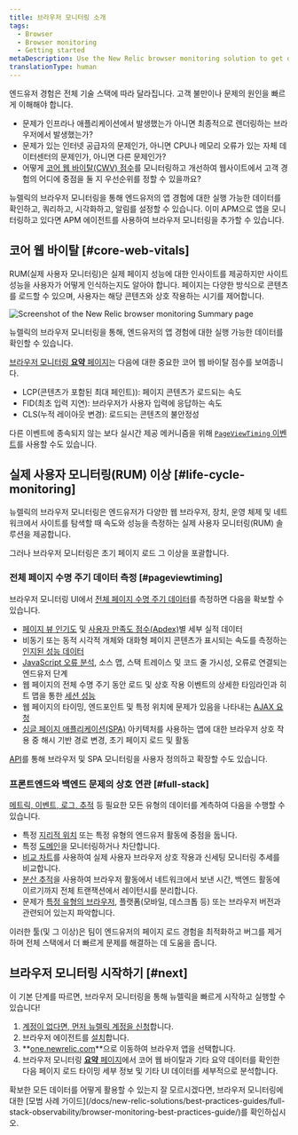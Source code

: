 ```yaml
---
title: 브라우저 모니터링 소개
tags:
  - Browser
  - Browser monitoring
  - Getting started
metaDescription: Use the New Relic browser monitoring solution to get deep visibility and actionable insights into real users' experiences on your website.
translationType: human
---
```




엔드유저 경험은 전체 기술 스택에 따라 달라집니다. 고객 불만이나 문제의 원인을 빠르게 이해해야 합니다.

* 문제가 인프라나 애플리케이션에서 발생했는가 아니면 최종적으로 렌더링하는 브라우저에서 발생했는가?
* 문제가 있는 인터넷 공급자의 문제인가, 아니면 CPU나 메모리 오류가 있는 자체 데이터센터의 문제인가, 아니면 다른 문제인가?
* 어떻게 [코어 웹 바이탈(CWV) 점수](https://web.dev/vitals/)를 모니터링하고 개선하여 웹사이트에서 고객 경험의 어디에 중점을 둘 지 우선순위를 정할 수 있을까요?

뉴렐릭의 브라우저 모니터링을 통해 엔드유저의 앱 경험에 대한 실행 가능한 데이터를 확인하고, 쿼리하고, 시각화하고, 알림를 설정할 수 있습니다. 이미 APM으로 앱을 모니터링하고 있다면 APM 에이전트를 사용하여 브라우저 모니터링을 추가할 수 있습니다.

## 코어 웹 바이탈 [#core-web-vitals]

RUM(실제 사용자 모니터링)은 실제 페이지 성능에 대한 인사이트를 제공하지만 사이트 성능을 사용자가 어떻게 인식하는지도 알아야 합니다. 페이지는 다양한 방식으로 콘텐츠를 로드할 수 있으며, 사용자는 해당 콘텐츠와 상호 작용하는 시기를 제어합니다.

<img
  title="Browser monitoring summary"
  alt="Screenshot of the New Relic browser monitoring Summary page"
  src={browserSummaryPage}
/>

<figcaption>
  뉴렐릭의 브라우저 모니터링을 통해, 엔드유저의 앱 경험에 대한 실행 가능한 데이터를 확인할 수 있습니다.
</figcaption>

[브라우저 모니터링 **요약** 페이지](/docs/browser/browser-monitoring/getting-started/browser-summary-page/)는 다음에 대한 중요한 코어 웹 바이탈 점수를 보여줍니다.

* LCP(콘텐츠가 포함된 최대 페인트)): 페이지 콘텐츠가 로드되는 속도
* FID(최초 입력 지연): 브라우저가 사용자 입력에 응답하는 속도
* CLS(누적 레이아웃 변경): 로드되는 콘텐츠의 불안정성

다른 이벤트에 종속되지 않는 보다 실시간 제공 메커니즘을 위해 [`PageViewTiming` 이벤트](/attribute-dictionary/?event=PageViewTiming)를 사용할 수도 있습니다.

## 실제 사용자 모니터링(RUM) 이상 [#life-cycle-monitoring]

뉴렐릭의 브라우저 모니터링은 엔드유저가 다양한 웹 브라우저, 장치, 운영 체제 및 네트워크에서 사이트를 탐색할 때 속도와 성능을 측정하는 실제 사용자 모니터링(RUM) 솔루션을 제공합니다.

그러나 브라우저 모니터링은 초기 페이지 로드 그 이상을 포괄합니다.

### 전체 페이지 수명 주기 데이터 측정 [#pageviewtiming]

브라우저 모니터링 UI에서 [전체 페이지 수명 주기 데이터](/docs/browser/new-relic-browser/page-load-timing-resources/page-load-timing-process)를 측정하면 다음을 확보할 수 있습니다.

* [페이지 뷰 인기도](/docs/browser/new-relic-browser/additional-standard-features/page-views-insights-your-sites-popularity) 및 [사용자 만족도 점수(Apdex)](/docs/apm/new-relic-apm/apdex/apdex-measuring-user-satisfaction)별 세부 실적 데이터
* 비동기 또는 동적 시각적 개체와 대화형 페이지 콘텐츠가 표시되는 속도를 측정하는 [인지된 성능 데이터](/docs/browser/new-relic-browser/page-load-timing-resources/pageviewtiming-async-or-dynamic-page-details/)
* [JavaScript 오류 분석](/docs/browser/new-relic-browser/browser-pro-features/js-errors-dashboard-examining-errors-over-time), 소스 맵, 스택 트레이스 및 코드 줄 가시성, 오류로 연결되는 엔드유저 단계
* 웹 페이지의 전체 수명 주기 동안 로드 및 상호 작용 이벤트의 상세한 타임라인과 히트 맵을 통한 [세션 성능](/docs/browser/new-relic-browser/browser-pro-features/session-traces-exploring-webpages-life-cycle)
* 웹 페이지의 타이밍, 엔드포인트 및 특정 위치에 문제가 있음을 나타내는 [AJAX 요청](/docs/browser/new-relic-browser/browser-pro-features/ajax-dashboard-identifying-time-consuming-calls)
* [싱글 페이지 애플리케이션(SPA)](/docs/browser/single-page-app-monitoring/get-started/introduction-single-page-app-monitoring) 아키텍처를 사용하는 앱에 대한 브라우저 상호 작용 중 해시 기반 경로 변경, 초기 페이지 로드 및 활동

[API](/docs/browser/new-relic-browser/guides/guide-using-browser-spa-apis/)를 통해 브라우저 및 SPA 모니터링을 사용자 정의하고 확장할 수도 있습니다.

### 프론트엔드와 백엔드 문제의 상호 연관 [#full-stack]

[메트릭, 이벤트, 로그, 추적](/docs/using-new-relic/data/understand-data/new-relic-data-types) 등 필요한 모든 유형의 데이터를 계측하여 다음을 수행할 수 있습니다.

* 특정 [지리적 위치](/docs/browser/new-relic-browser/browser-pro-features/filterable-geography-webpage-metrics-location) 또는 특정 유형의 엔드유저 활동에 중점을 둡니다.
* 특정 [도메인](/docs/browser/new-relic-browser/installation-configuration/monitor-or-block-specific-domains)을 모니터링하거나 차단합니다.
* [비교 차트](/docs/synthetics/new-relic-synthetics/administration/compare-page-load-performance-browser-synthetics)를 사용하여 실제 사용자 브라우저 상호 작용과 신세팅 모니터링 추세를 비교합니다.
* [분산 추적](/docs/browser/new-relic-browser/browser-pro-features/browser-data-distributed-tracing)을 사용하여 브라우저 활동에서 네트워크에서 보낸 시간, 백엔드 활동에 이르기까지 전체 트랜잭션에서 레이턴시를 분리합니다.
* 문제가 [특정 유형의 브라우저](/docs/browser/new-relic-browser/additional-standard-features/browsers-problem-patterns-type-or-platform), 플랫폼(모바일, 데스크톱 등) 또는 브라우저 버전과 관련되어 있는지 파악합니다.

이러한 툴(및 그 이상)은 팀이 엔드유저의 페이지 로드 경험을 최적화하고 버그를 제거하며 전체 스택에서 더 빠르게 문제를 해결하는 데 도움을 줍니다.

## 브라우저 모니터링 시작하기 [#next]

이 기본 단계를 따르면, 브라우저 모니터링을 통해 뉴렐릭을 빠르게 시작하고 실행할 수 있습니다!

1. [계정이 없다면, 먼저 뉴렐릭 계정을 신청](https://newrelic.com/signup)합니다.
2. 브라우저 에이전트를 [설치](/docs/browser/new-relic-browser/installation/install-new-relic-browser-agent)합니다.
3. **[one.newrelic.com](https://one.newrelic.com)**으로 이동하여 브라우저 앱을 선택합니다.
4. 브라우저 모니터링 [**요약** 페이지](/docs/browser/new-relic-browser/getting-started/browser-overview-website-performance-glance)에서 코어 웹 바이탈과 기타 요약 데이터를 확인한 다음 페이지 로드 타이밍 세부 정보 및 기타 UI 데이터를 세부적으로 분석합니다.

<Callout variant="tip">
  확보한 모든 데이터를 어떻게 활용할 수 있는지 잘 모르시겠다면, 브라우저 모니터링에 대한 [모범 사례 가이드](/docs/new-relic-solutions/best-practices-guides/full-stack-observability/browser-monitoring-best-practices-guide/)를 확인하십시오.
</Callout>